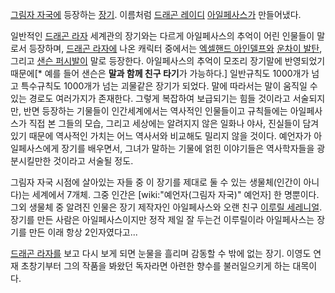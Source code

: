 [[그림자 자국]]에 등장하는 [[장기]]. 이름처럼 [[드래곤 레이디]] [[아일페사스]]가 만들어냈다.

일반적인 [[드래곤 라자]] 세계관의 장기와는 다르게 아일페사스의 추억이 어린 인물들이 말로서 등장하며, [[드래곤 라자]]에 나온 캐릭터 중에서는 [[엑셀핸드 아인델프]]와 [[운차이 발탄]], 그리고 [[샌슨 퍼시발]]이 말로 등장한다. 아일페사스의 추억이 모조리 장기말에 반영되었기 때문에[* 예를 들어 샌슨은 '''말과 함께 친구 타기'''가 가능하다.] 일반규칙도 1000개가 넘고 특수규칙도 1000개가 넘는 괴물같은 장기가 되었다. 말에 따라서는 말이 움직일 수 있는 경로도 여러가지가 존재한다. 그렇게 복잡하여 보급되기는 힘들 것이라고 서술되지만, 반면 등장하는 기물들이 인간세계에서는 역사적인 인물들이고 규칙들에는 아일페사스가 직접 본 그들의 모습, 그리고 세상에는 알려지지 않은 일화나 야사, 진실들이 담겨있기 때문에 역사적인 가치는 어느 역사서와 비교해도 밀리지 않을 것이다. 예언자가 아일페사스에게 장기를 배우면서, 그녀가 말하는 기물에 얽힌 이야기들은 역사학자들을 광분시킬만한 것이라고 서술될 정도.

그림자 자국 시점에 살아있는 자들 중 이 장기를 제대로 둘 수 있는 생물체(인간이 아니다)는 세계에서 7개체. 그중 인간은 [wiki:"예언자(그림자 자국)" 예언자] 한 명뿐이다. 그외 생물체 중 알려진 인물은 장기 제작자인 아일페사스와 오랜 친구 [[이루릴 세레니얼]]. 장기를 만든 사람은 아일페사스이지만 정작 제일 잘 두는건 이루릴이라 아일페사스는 장기를 만든 이래 항상 2인자였다고... 

[[드래곤 라자]]를 보고 다시 보게 되면 눈물을 흘리며 감동할 수 밖에 없는 장기. 이영도 연재 초창기부터 그의 작품을 봐왔던 독자라면 아련한 향수를 불러일으키게 하는 대목이다.
